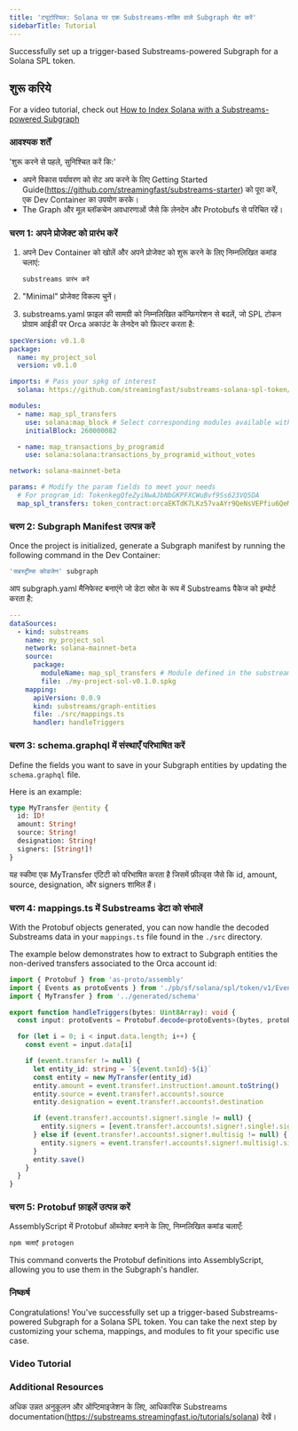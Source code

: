 ```yaml
---
title: 'ट्यूटोरियल: Solana पर एक Substreams-शक्ति वाले Subgraph सेट करें'
sidebarTitle: Tutorial
---
```


Successfully set up a trigger-based Substreams-powered Subgraph for a Solana SPL token.

## शुरू करिये

For a video tutorial, check out [How to Index Solana with a Substreams-powered Subgraph](/sps/tutorial/#video-tutorial)

### आवश्यक शर्तें

'शुरू करने से पहले, सुनिश्चित करें कि:'

- अपने विकास पर्यावरण को सेट अप करने के लिए Getting Started Guide(https://github.com/streamingfast/substreams-starter) को पूरा करें, एक Dev Container का उपयोग करके।
- The Graph और मूल ब्लॉकचेन अवधारणाओं जैसे कि लेनदेन और Protobufs से परिचित रहें।

### चरण 1: अपने प्रोजेक्ट को प्रारंभ करें

1. अपने Dev Container को खोलें और अपने प्रोजेक्ट को शुरू करने के लिए निम्नलिखित कमांड चलाएं:

   ```bash
   substreams प्रारंभ करें
   ```

2. "Minimal" प्रोजेक्ट विकल्प चुनें।

3. substreams.yaml फ़ाइल की सामग्री को निम्नलिखित कॉन्फ़िगरेशन से बदलें, जो SPL टोकन प्रोग्राम आईडी पर Orca अकाउंट के लेनदेन को फ़िल्टर करता है:

```yaml
specVersion: v0.1.0
package:
  name: my_project_sol
  version: v0.1.0

imports: # Pass your spkg of interest
  solana: https://github.com/streamingfast/substreams-solana-spl-token/raw/master/tokens/solana-spl-token-v0.1.0.spkg

modules:
  - name: map_spl_transfers
    use: solana:map_block # Select corresponding modules available within your spkg
    initialBlock: 260000082

  - name: map_transactions_by_programid
    use: solana:solana:transactions_by_programid_without_votes

network: solana-mainnet-beta

params: # Modify the param fields to meet your needs
  # For program_id: TokenkegQfeZyiNwAJbNbGKPFXCWuBvf9Ss623VQ5DA
  map_spl_transfers: token_contract:orcaEKTdK7LKz57vaAYr9QeNsVEPfiu6QeMU1kektZE
```

### चरण 2: Subgraph Manifest उत्पन्न करें

Once the project is initialized, generate a Subgraph manifest by running the following command in the Dev Container:

```bash
'सबस्ट्रीम्स कोडजेन' subgraph
```

आप subgraph.yaml मैनिफेस्ट बनाएंगे जो डेटा स्रोत के रूप में Substreams पैकेज को इम्पोर्ट करता है:

```yaml
---
dataSources:
  - kind: substreams
    name: my_project_sol
    network: solana-mainnet-beta
    source:
      package:
        moduleName: map_spl_transfers # Module defined in the substreams.yaml
        file: ./my-project-sol-v0.1.0.spkg
    mapping:
      apiVersion: 0.0.9
      kind: substreams/graph-entities
      file: ./src/mappings.ts
      handler: handleTriggers
```

### चरण 3: schema.graphql में संस्थाएँ परिभाषित करें

Define the fields you want to save in your Subgraph entities by updating the `schema.graphql` file.

Here is an example:

```graphql
type MyTransfer @entity {
  id: ID!
  amount: String!
  source: String!
  designation: String!
  signers: [String!]!
}
```

यह स्कीमा एक MyTransfer एंटिटी को परिभाषित करता है जिसमें फ़ील्ड्स जैसे कि id, amount, source, designation, और signers शामिल हैं।

### चरण 4: mappings.ts में Substreams डेटा को संभालें

With the Protobuf objects generated, you can now handle the decoded Substreams data in your `mappings.ts` file found in the `./src` directory.

The example below demonstrates how to extract to Subgraph entities the non-derived transfers associated to the Orca account id:

```ts
import { Protobuf } from 'as-proto/assembly'
import { Events as protoEvents } from './pb/sf/solana/spl/token/v1/Events'
import { MyTransfer } from '../generated/schema'

export function handleTriggers(bytes: Uint8Array): void {
  const input: protoEvents = Protobuf.decode<protoEvents>(bytes, protoEvents.decode)

  for (let i = 0; i < input.data.length; i++) {
    const event = input.data[i]

    if (event.transfer != null) {
      let entity_id: string = `${event.txnId}-${i}`
      const entity = new MyTransfer(entity_id)
      entity.amount = event.transfer!.instruction!.amount.toString()
      entity.source = event.transfer!.accounts!.source
      entity.designation = event.transfer!.accounts!.destination

      if (event.transfer!.accounts!.signer!.single != null) {
        entity.signers = [event.transfer!.accounts!.signer!.single!.signer]
      } else if (event.transfer!.accounts!.signer!.multisig != null) {
        entity.signers = event.transfer!.accounts!.signer!.multisig!.signers
      }
      entity.save()
    }
  }
}
```

### चरण 5: Protobuf फ़ाइलें उत्पन्न करें

AssemblyScript में Protobuf ऑब्जेक्ट बनाने के लिए, निम्नलिखित कमांड चलाएँ:

```bash
npm चलाएँ protogen
```

This command converts the Protobuf definitions into AssemblyScript, allowing you to use them in the Subgraph's handler.

### निष्कर्ष

Congratulations! You've successfully set up a trigger-based Substreams-powered Subgraph for a Solana SPL token. You can take the next step by customizing your schema, mappings, and modules to fit your specific use case.

### Video Tutorial

<VideoEmbed title="How to Index Solana with a Substreams-powered Subgraph" youtube="RmKi-Nq9E_A" />

### Additional Resources

अधिक उन्नत अनुकूलन और ऑप्टिमाइजेशन के लिए, आधिकारिक Substreams documentation(https://substreams.streamingfast.io/tutorials/solana) देखें।
